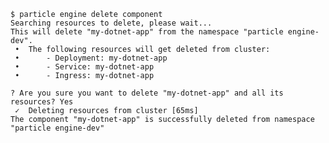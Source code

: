 ```console
$ particle engine delete component
Searching resources to delete, please wait...
This will delete "my-dotnet-app" from the namespace "particle engine-dev".
 •  The following resources will get deleted from cluster:
 •      - Deployment: my-dotnet-app
 •      - Service: my-dotnet-app
 •      - Ingress: my-dotnet-app

? Are you sure you want to delete "my-dotnet-app" and all its resources? Yes
 ✓  Deleting resources from cluster [65ms]
The component "my-dotnet-app" is successfully deleted from namespace "particle engine-dev"


```
